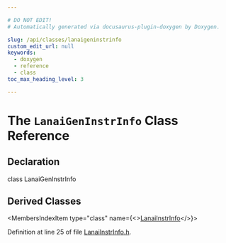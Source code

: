 ```yaml
---

# DO NOT EDIT!
# Automatically generated via docusaurus-plugin-doxygen by Doxygen.

slug: /api/classes/lanaigeninstrinfo
custom_edit_url: null
keywords:
  - doxygen
  - reference
  - class
toc_max_heading_level: 3

---
```





# The `LanaiGenInstrInfo` Class Reference

<DoxygenPage pluginConfig={pluginConfig}>



## Declaration

<CodeBlock>class LanaiGenInstrInfo</CodeBlock>

## Derived Classes

<MembersIndex>

<MembersIndexItem
  type="class"
  name={<><a href="/docs/api/classes/llvm/lanaiinstrinfo">LanaiInstrInfo</a></>}>
</MembersIndexItem>

</MembersIndex>


Definition at line 25 of file <a href="/docs/api/files/lib/lib/target/lib/target/lanai/lanaiinstrinfo-h">LanaiInstrInfo.h</a>.

</DoxygenPage>
